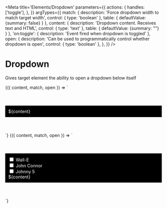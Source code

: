 
<Meta
  title='Elements/Dropdown'
  parameters={{
    actions: {
      handles: ['toggle'],
    },
  }}
  argTypes={{
    match: {
      description: 'Force dropdown width to match target width',
      control: { type: 'boolean' },
      table: { defaultValue: {summary: false} }
    },
    content: {
      description: 'Dropdown content. Receives text and HTML',
      control: { type: 'text' },
      table: { defaultValue: {summary: ""} }
    },
    'on:toggle': {
      description: 'Event fired when dropdown is toggled'
    },
    open: {
      description: 'Can be used to programmatically control whether dropdown is open',
      control: { type: 'boolean' },
    },
  }}
/>

# Dropdown

Gives target element the ability to open a dropdown below itself

<Canvas>
  <Story
    name='Dropdown with text content'
    args={{
      match: false,
      content: "This is the dropdown content",
      open: false,
    }}
  >
    {({ content, match, open  }) => `
      <div style="padding: 50px 0px">
        <v-dropdown ${match ? "match" : ""} ${open ? "open" : ""}>
          <v-button label="Click me" slot="target"></v-button>
          <div 
            slot="content"
            style="background-color: black; color: white; padding: 10px;"
          >
            ${content}
          </div>
        </v-dropdown>
      </div>
    `}
  </Story>
</Canvas>


<Canvas>
  <Story
    name='Dropdown with HTML content'
    args={{
      match: false,
      content: "This is the dropdown content",
      open: false,
    }}
  >
    {({ content, match, open  }) => `
      <div style="padding: 50px 0px">
        <v-dropdown ${match ? "match" : ""} ${open ? "open" : ""}>
          <v-button label="Choose your character" slot="target"></v-button>
          <div 
            slot="content"
            style="background-color: black; color: white; padding: 10px;"
          >
            <div class="flex flex-row gap-2 whitespace-nowrap">
              <input type="checkbox"/> 
              <label>Wall-E</label>
            </div>
            <div class="flex flex-row gap-2 whitespace-nowrap">
              <input type="checkbox"/> 
              <label>John Connor</label>
            </div>
            <div class="flex flex-row gap-2 whitespace-nowrap">
              <input type="checkbox"/> 
              <label>Johnny 5</label>
            </div>
            ${content}
          </div>
        </v-dropdown>
      </div>
    `}
  </Story>
</Canvas>
